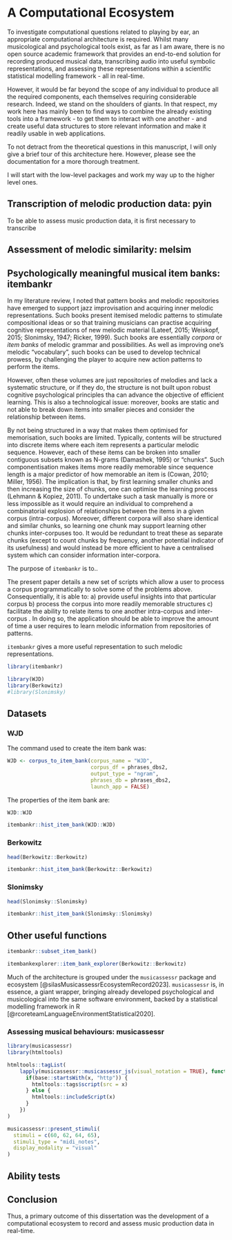 
# A Computational Ecosystem {#computational-ecosystem}


To investigate computational questions related to playing by ear, an appropriate computational architecture is required. Whilst many musicological and psychological tools exist, as far as I am aware, there is no open source academic framework that provides an end-to-end solution for recording produced musical data, transcribing audio into useful symbolic representations, and assessing these representations within a scientific statistical modelling framework - all in real-time. 

However, it would be far beyond the scope of any individual to produce all the required components, each themselves requiring considerable research. Indeed, we stand on the shoulders of giants. In that respect, my work here has mainly been to find ways to combine the already existing tools into a framework - to get them to interact with one another - and create useful data structures to store relevant information and make it readily usable in web applications.

To not detract from the theoretical questions in this manuscript, I will only give a brief tour of this architecture here. However, please see the documentation for a more thorough treatment.

I will start with the low-level packages and work my way up to the higher level ones.

## Transcription of melodic production data: pyin

To be able to assess music production data, it is first necessary to transcribe


## Assessment of melodic similarity: melsim



## Psychologically meaningful musical item banks: itembankr 

In my literature review, I noted that pattern books and melodic repositories have emerged to support jazz improvisation and acquiring inner melodic representations. Such books present itemised melodic patterns to stimulate compositional ideas or so that training musicians can practise acquiring cognitive representations of new melodic material  (Lateef, 2015; Weiskopf, 2015; Slonimsky, 1947; Ricker, 1999). Such books are essentially *corpora* or *item banks* of melodic grammar and possibilities. As well as improving one’s melodic "vocabulary", such books can be used to develop technical prowess, by challenging the player to acquire new action patterns to perform the items. 

However, often these volumes are just repositories of melodies and lack a systematic structure, or if they do, the structure is not built upon robust cognitive psychological principles tha can advance the objective of efficient learning. This is also a technological issue: moreover, books are static and not able to break down items into smaller pieces and consider the relationship between items.

By not being structured in a way that makes them optimised for memorisation, such books are limited. Typically, contents will be structured into discrete items where each item represents a particular melodic sequence. However, each of these items can be broken into smaller contiguous subsets known as N-grams (Damashek, 1995) or "chunks". Such componentisation makes items more readily memorable since sequence length is a major predictor of how memorable an item is (Cowan, 2010; Miller, 1956). The implication is that, by first learning smaller chunks and then increasing the size of chunks, one can optimise the learning process (Lehmann & Kopiez, 2011). To undertake such a task manually is more or less impossible as it would require an individual to comprehend a combinatorial explosion of relationships between the items in a given corpus (intra-corpus). Moreover, different corpora will also share identical and similar chunks, so learning one chunk may support learning other chunks inter-corpuses too. It would be redundant to treat these as separate chunks (except to count chunks by frequency, another potential indicator of its usefulness) and would instead be more efficient to have a centralised system which can consider information inter-corpora. 


The purpose of `itembankr` is to..


The present paper details a new set of scripts which allow a user to process a corpus programmatically to solve some of the problems above. Consequentially, it is able to: a) provide useful insights into that particular corpus b) process the corpus into more readily memorable structures c) facilitate the ability to relate items to one another intra-corpus and inter-corpus . In doing so, the application should be able to improve the amount of time a user requires to learn melodic information from repositories of patterns.

`itembankr` gives a more useful representation to such melodic representations.



```r
library(itembankr)

library(WJD)
library(Berkowitz)
#library(Slonimsky)

```


## Datasets


### WJD

The command used to create the item bank was:

```r
WJD <- corpus_to_item_bank(corpus_name = "WJD", 
                           corpus_df = phrases_dbs2,
                           output_type = "ngram", 
                           phrases_db = phrases_dbs2, 
                           launch_app = FALSE)
```

The properties of the item bank are:

```r
WJD::WJD
```


```r
itembankr::hist_item_bank(WJD::WJD)
```


### Berkowitz
```r
head(Berkowitz::Berkowitz)
```



```r
itembankr::hist_item_bank(Berkowitz::Berkowitz)
```


### Slonimsky

```r
head(Slonimsky::Slonimsky)
```

```r
itembankr::hist_item_bank(Slonimsky::Slonimsky)
```

## Other useful functions

```r
itembankr::subset_item_bank()

itembankexplorer::item_bank_explorer(Berkowitz::Berkowitz)
```


Much of the architecture is grouped under the `musicassessr` package and ecosystem [@silasMusicassessrEcosystemRecord2023]. `musicassessr` is, in essence, a giant wrapper, bringing already developed psychological and musicological into the same software environment, backed by a statistical modelling framework in R [@rcoreteamLanguageEnvironmentStatistical2020]. 



### Assessing musical behaviours: musicassessr



```r
library(musicassessr)
library(htmltools)

htmltools::tagList(
    lapply(musicassessr::musicassessr_js(visual_notation = TRUE), function(x) {
      if(base::startsWith(x, "http")) {
        htmltools::tags$script(src = x)
      } else {
        htmltools::includeScript(x)
      }
    })
)
```

```r
musicassessr::present_stimuli(
  stimuli = c(60, 62, 64, 65), 
  stimuli_type = "midi_notes", 
  display_modality = "visual"
)
```


<!-- ```{r warning=FALSE} -->

<!-- musicassessr::present_stimuli( -->
<!--   stimuli = c(60, 62, 64, 65),  -->
<!--   stimuli_type = "midi_notes",  -->
<!--   display_modality = "audio" -->
<!-- ) -->

<!-- # bookdown::render_book("04-musicassessr.Rmd", "bookdown::gitbook") -->
<!-- ``` -->




## Ability tests










## Conclusion

Thus, a primary outcome of this dissertation was the development of a computational ecosystem to record and assess music production data in real-time.

